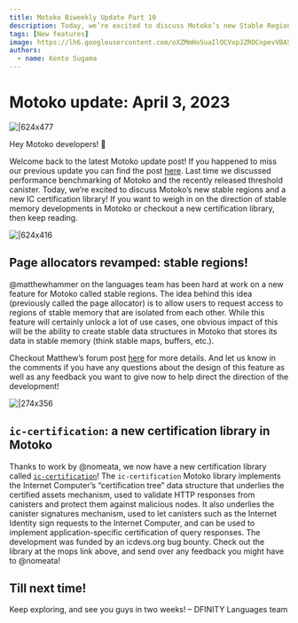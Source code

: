 ```yaml
---
title: Motoko Biweekly Update Part 10
description: Today, we’re excited to discuss Motoko’s new Stable Regions and a new IC Certification library! If you want to weigh in on the direction of stable memory developments in Motoko or checkout a new certification library, then keep reading.
tags: [New features]
image: https://lh6.googleusercontent.com/oXZMmHoSuaIlOCVxpJZROCnpevVBA57VY9lKjl59bixEvpNtNJm_D0ZszNsam2dcAgI_cb2E9_jbcNQ2ZNZjKoWBlsG3z3wII0-abpK1x36pvl2tg4P0g0ovGZG-toDY3QVnmuk2FNpWyAdQzrOezWI
authors:
  - name: Kento Sugama
---
```


# Motoko update: April 3, 2023
![|624x477](https://lh6.googleusercontent.com/oXZMmHoSuaIlOCVxpJZROCnpevVBA57VY9lKjl59bixEvpNtNJm_D0ZszNsam2dcAgI_cb2E9_jbcNQ2ZNZjKoWBlsG3z3wII0-abpK1x36pvl2tg4P0g0ovGZG-toDY3QVnmuk2FNpWyAdQzrOezWI)

<head>
  <meta property="og:image"
        content="https://lh6.googleusercontent.com/oXZMmHoSuaIlOCVxpJZROCnpevVBA57VY9lKjl59bixEvpNtNJm_D0ZszNsam2dcAgI_cb2E9_jbcNQ2ZNZjKoWBlsG3z3wII0-abpK1x36pvl2tg4P0g0ovGZG-toDY3QVnmuk2FNpWyAdQzrOezWI" />
  <meta property="twitter:image"
        content="https://lh6.googleusercontent.com/oXZMmHoSuaIlOCVxpJZROCnpevVBA57VY9lKjl59bixEvpNtNJm_D0ZszNsam2dcAgI_cb2E9_jbcNQ2ZNZjKoWBlsG3z3wII0-abpK1x36pvl2tg4P0g0ovGZG-toDY3QVnmuk2FNpWyAdQzrOezWI" />
</head>

Hey Motoko developers! 👋

Welcome back to the latest Motoko update post!
If you happened to miss our previous update you can find the post [here](https://forum.dfinity.org/t/motoko-update-part-9-threshold-canister-benchmark-insights/19040). Last time we discussed performance benchmarking of Motoko and the recently released threshold canister.
Today, we’re excited to discuss Motoko’s new stable regions and a new IC certification library! If you want to weigh in on the direction of stable memory developments in Motoko or checkout a new certification library, then keep reading.

![|624x416](https://lh4.googleusercontent.com/Vbnd4HtSiYn0O7WBhOa59ids6A9e6wkrWtvwuuET2gw_wQAsop88oZDaE5Lt74JzhugaGkNND-DE4aZrKnuMy7o4AeU5mUXR7J7uJM9nPiHgMpbhisoe1P3nSaNmPBvTqSQpNOSOD1lf2y1ajd09xXA)

## Page allocators revamped: stable regions!
@matthewhammer on the languages team has been hard at work on a new feature for Motoko called stable regions. The idea behind this idea (previously called the page allocator) is to allow users to request access to regions of stable memory that are isolated from each other. While this feature will certainly unlock a lot of use cases, one obvious impact of this will be the ability to create stable data structures in Motoko that stores its data in stable memory (think stable maps, buffers, etc.).

Checkout Matthew’s forum post [here](https://forum.dfinity.org/t/motoko-stable-regions/19182) for more details. And let us know in the comments if you have any questions about the design of this feature as well as any feedback you want to give now to help direct the direction of the development!

![|274x356](https://lh6.googleusercontent.com/xYdDzoqUt6opykk-gimH-1hbBx11BOJE0ZpciwcZHljpQ9dsow8F3h_DXgiC1GKVCC71l1H2eLhAFFffPyF-6US9tqWVcSsWG3zrKEU6c9sIQfsd4YKUHK1MyOSjxmHI0VP2FIDoqNFIThJjmJ4clkA)

## `ic-certification`: a new certification library in Motoko

Thanks to work by @nomeata, we now have a new certification library called [`ic-certification`](https://mops.one/ic-certification)!
The `ic-certification` Motoko library implements the Internet Computer’s “certification tree” data structure that underlies the certified assets mechanism, used to validate HTTP responses from canisters and protect them against malicious nodes. It also underlies the canister signatures mechanism, used to let canisters such as the Internet Identity sign requests to the Internet Computer, and can be used to implement application-specific certification of query responses.
The development was funded by an icdevs.org bug bounty.
Check out the library at the mops link above, and send over any feedback you might have to @nomeata!

## Till next time!

Keep exploring, and see you guys in two weeks!
– DFINITY Languages team